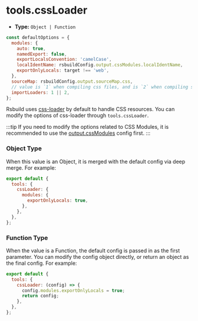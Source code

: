 # tools.cssLoader

- **Type:** `Object | Function`

```js
const defaultOptions = {
  modules: {
    auto: true,
    namedExport: false,
    exportLocalsConvention: 'camelCase',
    localIdentName: rsbuildConfig.output.cssModules.localIdentName,
    exportOnlyLocals: target !== 'web',
  },
  sourceMap: rsbuildConfig.output.sourceMap.css,
  // value is `1` when compiling css files, and is `2` when compiling sass/less files
  importLoaders: 1 || 2,
};
```

Rsbuild uses [css-loader](https://github.com/webpack-contrib/css-loader) by default to handle CSS resources. You can modify the options of css-loader through `tools.cssLoader`.

:::tip
If you need to modify the options related to CSS Modules, it is recommended to use the [output.cssModules](/config/output/css-modules) config first.
:::

### Object Type

When this value is an Object, it is merged with the default config via deep merge. For example:

```js
export default {
  tools: {
    cssLoader: {
      modules: {
        exportOnlyLocals: true,
      },
    },
  },
};
```

### Function Type

When the value is a Function, the default config is passed in as the first parameter. You can modify the config object directly, or return an object as the final config. For example:

```js
export default {
  tools: {
    cssLoader: (config) => {
      config.modules.exportOnlyLocals = true;
      return config;
    },
  },
};
```
